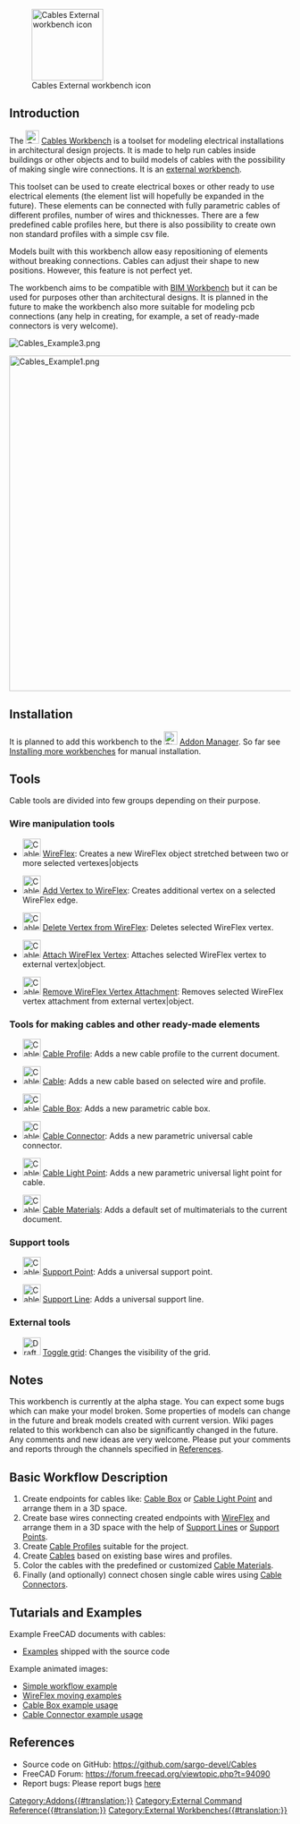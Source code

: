 {{Work_in_progress}}

[[Image:Cables_workbench_icon.svg|thumb|128px|Cables External workbench icon]]

==Introduction== 

The [[Image:Cables_workbench_icon.svg|24px]] [[Cables_Workbench|Cables Workbench]] is a toolset for modeling electrical installations in architectural design projects. It is made to help run cables inside buildings or other objects and to build models of cables with the possibility of making single wire connections. It is an [[External workbenches|external workbench]].

This toolset can be used to create electrical boxes or other ready to use electrical elements (the element list will hopefully be expanded in the future). These elements can be connected with fully parametric cables of different profiles, number of wires and thicknesses. There are a few predefined cable profiles here, but there is also possibility to create own non standard profiles with a simple csv file.

Models built with this workbench allow easy repositioning of elements without breaking connections. Cables can adjust their shape to new positions. However, this feature is not perfect yet.

The workbench aims to be compatible with [[BIM_Workbench|BIM Workbench]] but it can be used for purposes other than architectural designs. It is planned in the future to make the workbench also more suitable for modeling pcb connections (any help in creating, for example, a set of ready-made connectors is very welcome).


[[File:Cables_Example3.png]]
{{Caption|Example of wall mounted boxes and cable<br/>Animated version [[Cables_Example1_Simple_workflow|here]]}}


[[File:Cables_Example1.png|600px]]
{{Caption|Example of three-core flat cable:<br/>Multimaterial cable shape and its base wire, profile and subwires.}}


==Installation==

It is planned to add this workbench to the [[Image:Std_AddonMgr.svg|24px]] [[Std_AddonMgr|Addon Manager]]. So far see [[Installing_more_workbenches|Installing more workbenches]] for manual installation.

==Tools==

Cable tools are divided into few groups depending on their purpose.

===Wire manipulation tools===

* [[Image:Cables_WireFlex.svg|32px]] [[Cables_WireFlex|WireFlex]]: Creates a new WireFlex object stretched between two or more selected vertexes|objects

* [[Image:Cables_AddVertex.svg|32px]] [[Cables_AddVertex|Add Vertex to WireFlex]]: Creates additional vertex on a selected WireFlex edge.

* [[Image:Cables_DelVertex.svg|32px]] [[Cables_DelVertex|Delete Vertex from WireFlex]]: Deletes selected WireFlex vertex.

* [[Image:Cables_AttachVertex.svg|32px]] [[Cables_AttachVertex|Attach WireFlex Vertex]]: Attaches selected WireFlex vertex to external vertex|object.

* [[Image:Cables_RemoveVertexAttachment.svg|32px]] [[Cables_RemoveVertexAttachment|Remove WireFlex Vertex Attachment]]: Removes selected WireFlex vertex attachment from external vertex|object.

===Tools for making cables and other ready-made elements===

* [[Image:Cables_Profile.svg|32px]] [[Cables_Profile|Cable Profile]]: Adds a new cable profile to the current document.

* [[Image:Cables_Cable.svg|32px]] [[Cables_Cable|Cable]]: Adds a new cable based on selected wire and profile.

* [[Image:Cables_CableBox.svg|32px]] [[Cables_CableBox|Cable Box]]: Adds a new parametric cable box.

* [[Image:Cables_CableConnector.svg|32px]] [[Cables_CableConnector|Cable Connector]]: Adds a new parametric universal cable connector.

* [[Image:Cables_CableLightPoint.svg|32px]] [[Cables_CableLightPoint|Cable Light Point]]: Adds a new parametric universal light point for cable.

* [[Image:Cables_Material.svg|32px]] [[Cables_Material|Cable Materials]]: Adds a default set of multimaterials to the current document.

===Support tools===

* [[Image:Cables_SupportPoint.svg|32px]] [[Cables_SupportPoint|Support Point]]: Adds a universal support point.

* [[Image:Cables_SupportLine.svg|32px]] [[Cables_SupportLine|Support Line]]: Adds a universal support line.

=== External tools ===

* [[Image:Draft_ToggleGrid.svg|32px]] [[Draft_ToggleGrid|Toggle grid]]: Changes the visibility of the grid.

==Notes==

This workbench is currently at the alpha stage. You can expect some bugs which can make your model broken. Some properties of models can change in the future and break models created with current version. Wiki pages related to this workbench can also be significantly changed in the future. Any comments and new ideas are very welcome. Please put your comments and reports through the channels specified in [[#References|References]].

==Basic Workflow Description==

# Create endpoints for cables like: [[Cables_CableBox|Cable Box]] or [[Cables_CableLightPoint|Cable Light Point]] and arrange them in a 3D space.
# Create base wires connecting created endpoints with [[Cables_WireFlex|WireFlex]] and arrange them in a 3D space with the help of [[Cables_SupportLine|Support Lines]] or [[Cables_SupportPoint|Support Points]].
# Create [[Cables_Profile|Cable Profiles]] suitable for the project.
# Create [[Cables_Cable|Cables]] based on existing base wires and profiles.
# Color the cables with the predefined or customized [[Cables_Material|Cable Materials]].
# Finally (and optionally) connect chosen single cable wires using [[Cables_CableConnector|Cable Connectors]].

==Tutarials and Examples==

Example FreeCAD documents with cables:
* [https://github.com/sargo-devel/Cables/tree/master/examples Examples] shipped with the source code

Example animated images:
* [[Cables_Example1_Simple_workflow|Simple workflow example]]
* [[Cables_Example2_WireFlex|WireFlex moving examples]]
* [[Cables_Example3_CableBox|Cable Box example usage]]
* [[Cables_Example4_CableConnector|Cable Connector example usage]]

==References==

* Source code on GitHub: https://github.com/sargo-devel/Cables
* FreeCAD Forum: https://forum.freecad.org/viewtopic.php?t=94090
* Report bugs: Please report bugs [https://github.com/sargo-devel/Cables/issues here]

[[Category:Addons{{#translation:}}]]
[[Category:External Command Reference{{#translation:}}]]
[[Category:External Workbenches{{#translation:}}]]